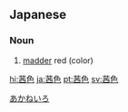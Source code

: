 ==Japanese==
{{ja-kanjitab}}

===Noun===
{{ja-noun|あかねいろ}}

# [[madder]] red (color)

[[Category:ja:Reds|あかねいろ]]

[[hi:茜色]]
[[ja:茜色]]
[[pt:茜色]]
[[sv:茜色]]